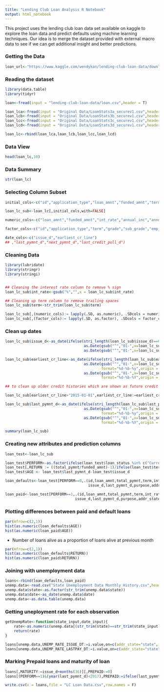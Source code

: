 ```yaml
---
title: "Lending Club Loan Analysis R Notebook"
output: html_notebook
---
```


This project uses the lending club loan data set available on kaggle to explore the loan data and predict defaults using machine learning techniques. Our idea is to merge the dataset provided with external macro data to see if we can get additional insight and better predictions.

### Getting the Data

```r
loan_url<-"https://www.kaggle.com/wendykan/lending-club-loan-data/downloads/loan.csv.zip"
```
### Reading the dataset
```r
library(data.table)
library(tidyr)

loan<-fread(input = "lending-club-loan-data/loan.csv",header = T)

loan_lca<-fread(input = "Original Data/LoanStats3a_securev1.csv",header = T,skip = 1)
loan_lcb<-fread(input = "Original Data/LoanStats3b_securev1.csv",header = T,skip = 1)
loan_lcc<-fread(input = "Original Data/LoanStats3c_securev1.csv",header = T,skip = 1)
loan_lcd<-fread(input = "Original Data/LoanStats3d_securev1.csv",header = T,skip = 1)

loan_lc<-rbind(loan_lca,loan_lcb,loan_lcc,loan_lcd)
```
### Data View
```r
head(loan_lc,10)

```

### Data Summary
```r
str(loan_lc)
```
### Selecting Column Subset
```r
initial_cols<-c("id","application_type","loan_amnt","funded_amnt","term","int_rate","grade","sub_grade","emp_length","home_ownership","annual_inc","verification_status","annual_inc_joint","issue_d","loan_status","purpose","zip_code","addr_state","dti","dti_joint","earliest_cr_line","fico_range_low","fico_range_high","inq_last_6mths","open_acc","total_acc","pub_rec","revol_util","last_pymnt_d","next_pymnt_d","last_credit_pull_d","last_fico_range_high","last_fico_range_low","total_pymnt","total_pymnt_inv","total_rec_prncp","total_rec_int","total_rec_late_fee","recoveries","out_prncp","out_prncp_inv")

loan_lc_sub<-loan_lc[,initial_cols,with=FALSE]

numeric_cols<-c("loan_amnt","funded_amnt","int_rate","annual_inc","annual_inc_joint","dti","dti_joint","fico_range_low","fico_range_high","inq_last_6mths","last_fico_range_high","last_fico_range_low","open_acc","total_acc","revol_util","total_pymnt","total_pymnt_inv","total_rec_prncp","total_rec_int","total_rec_late_fee","recoveries","out_prncp","out_prncp_inv")

factor_cols<-c("id","application_type","term","grade","sub_grade","emp_length","home_ownership","verification_status","loan_status","purpose","zip_code","addr_state","pub_rec")

date_cols<-c("issue_d","earliest_cr_line")
## ,"last_pymnt_d","next_pymnt_d","last_credit_pull_d")

```
### Cleaning Data
```r
library(lubridate)
library(stringr)
library(stringi)


## Cleaning the interest rate column to remove % sign
loan_lc_sub$int_rate<-gsub("%","",x = loan_lc_sub$int_rate)

## Cleaning up term column to remove trailing spaces
loan_lc_sub$term<-str_trim(loan_lc_sub$term)

loan_lc_sub[,(numeric_cols):= lapply(.SD, as.numeric), .SDcols = numeric_cols]
loan_lc_sub[,(factor_cols):= lapply(.SD, as.factor), .SDcols = factor_cols]
```
### Clean up dates
```r
loan_lc_sub$issue_d<-as_date(ifelse(stri_length(loan_lc_sub$issue_d)==6,
                                    as.Date(gsub("^","01-",x=loan_lc_sub$issue_d),format="%d-%b-%y"),
                                    as.Date(gsub("^","01-",x=loan_lc_sub$issue_d),format="%d-%b-%Y") ))

loan_lc_sub$earliest_cr_line<-as_date(ifelse(stri_length(loan_lc_sub$earliest_cr_line)==6,
                                    as.Date(gsub("^","01-",x=loan_lc_sub$earliest_cr_line),
                                            format="%d-%b-%y",origin = "1900-01-01"),
                                    as.Date(gsub("^","01-",x=loan_lc_sub$earliest_cr_line),
                                            format="%d-%b-%Y",origin = "1900-01-01") ))

## to clean up older credit histories which are shown as future credit histories. about 412 records

loan_lc_sub[earliest_cr_line>"2015-01-01",earliest_cr_line:=earliest_cr_line-years(100)]

loan_lc_sub$last_pymnt_d<-as_date(ifelse(stri_length(loan_lc_sub$last_pymnt_d)==6,
                                    as.Date(gsub("^","01-",x=loan_lc_sub$last_pymnt_d),
                                            format="%d-%b-%y",origin = "1900-01-01"),
                                    as.Date(gsub("^","01-",x=loan_lc_sub$last_pymnt_d),
                                            format="%d-%b-%Y",origin = "1900-01-01") ))

summary(loan_lc_sub)
```
### Creating new attributes and prediction columns

```r
loan_test<-loan_lc_sub

loan_test$PERFORM<-as.factor(ifelse(loan_test$loan_status %in% c("Current","Fully Paid"),1,0))
loan_test[,RETURN := ((total_pymnt/funded_amnt)-1)/ifelse(loan_test$term %in% c("36 months"),3,6) ]
loan_test$AGE <- loan_test$last_pymnt_d-loan_test$issue_d

loan_defaults<-loan_test[PERFORM==0,.(id,loan_amnt,total_pymnt,term,int_rate,grade,emp_length,annual_inc,dti,
                                      issue_d,last_pymnt_d,purpose,addr_state,earliest_cr_line,fico_range_low,RETURN,AGE,PERFORM)]

loan_paid<-loan_test[PERFORM==1,.(id,loan_amnt,total_pymnt,term,int_rate,grade,emp_length,annual_inc,dti,
                                issue_d,last_pymnt_d,purpose,addr_state,earliest_cr_line,fico_range_low,RETURN,AGE,PERFORM)]

```

### Plotting differences between paid and default loans

```r
par(mfrow=c(2,1))
hist(as.numeric(loan_defaults$AGE))
hist(as.numeric(loan_paid$AGE))
```
- Number of loans alive as a proportion of loans alive at previous month

```r
par(mfrow=c(2,1))
hist(as.numeric(loan_defaults$RETURN))
hist(as.numeric(loan_paid$RETURN))
```

### Joining with unemployment data
```r
loans<-rbind(loan_defaults,loan_paid)
unemp.data<-read.csv("State Unemployment Data Monthly History.csv",header = T)
unemp.data$state<-as.factor(str_trim(unemp.data$state))
unemp.data$date<-as_date(unemp.data$date)
unemp.data<-as.data.table(unemp.data)
```
### Getting uneployment rate for each observation
```r

getUnempRate<-function(state_input,date_input){
    rate<-as.numeric(unemp.data[(str_trim(state)==str_trim(state_input))&(date==date_input),value])
    return(rate)
}

loans[unemp.data,UNEMP_RATE_ISSUE_DT:=i.value,on=c(addr_state="state",issue_d="date")]
loans[unemp.data,UNEMP_RATE_LASTPAY_DT:=i.value,on=c(addr_state="state",last_pymnt_d="date")]

```

### Marking Prepaid loans and maturity of loan
```r
loans[,MATURITY:=issue_d+months(36)][,PREPAID:=0]
loans[(PERFORM==1)&(year(last_pymnt_d)<2017),PREPAID:=ifelse(last_pymnt_d<MATURITY,1,0)]


```

```r
write.csv(x = loans,file = "LC Loan Data.csv",row.names = F)
```


